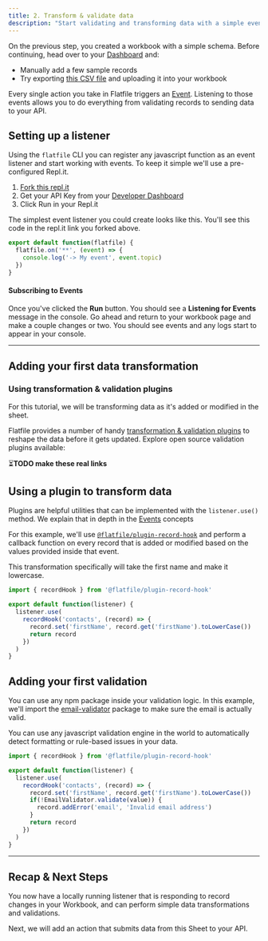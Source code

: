 ```yaml
---
title: 2. Transform & validate data
description: "Start validating and transforming data with a simple event handler in Flatfile."
---
```


On the previous step, you created a workbook with a simple schema. Before continuing, head over to your [Dashboard](https://platform.flatfile.com) and:
- Manually add a few sample records
- Try exporting [this CSV file](https://docs.google.com/spreadsheets/d/1hhTv_T2kRE6tmhEAZEk9TuJI_6B1Zd9r1Pw7Q3hTxuA/edit#gid=0) and uploading it into your workbook

Every single action you take in Flatfile triggers an [Event](../concepts/events). Listening to those events allows you to do everything from validating records to sending data to your API.

## Setting up a listener

Using the `flatfile` CLI you can register any javascript function as an event listener and start working with events. To keep it simple we'll use a pre-configured Repl.it.
1. [Fork this repl.it](https://replit.com/@flatfile/get-started#index.ts)
2. Get your API Key from your [Developer Dashboard](https://platform.flatfile.com/developers)
3. Click Run in your Repl.it

The simplest event listener you could create looks like this. You'll see this code in the repl.it link you forked above.

```js index.js
export default function(flatfile) {
  flatfile.on('**', (event) => {
    console.log('-> My event', event.topic)
  })
}
```

#### Subscribing to Events

Once you've clicked the **Run** button. You should see a **Listening for Events** message in the console. Go ahead and return to your workbook page and make a couple changes or two. You should see events and any logs start to appear in your console.

---

## Adding your first data transformation

### Using transformation & validation plugins

For this tutorial, we will be transforming data as it's added or modified in the sheet.

Flatfile provides a number of handy [transformation & validation plugins](https://plugins.flatfile.com) to reshape the data before it gets updated. Explore open source validation plugins available:

⏳**TODO make these real links**

<CardGroup cols={3}>
  <Card color="#CB3837" title="@flatfile/plugin-autocast" icon="npm" href="https://plugins.flatfile.com">
  </Card>
  <Card color="#CB3837" title="@flatfile/plugin-pretty-dates" icon="npm" href="https://plugins.flatfile.com">
  </Card>
  <Card color="#CB3837" title="@flatfile/plugin-addresses" icon="npm" href="https://plugins.flatfile.com">
  </Card>
</CardGroup>

## Using a plugin to transform data

<Tip>Plugins are helpful utilities that can be implemented with the `listener.use()` method. We explain that in depth in the [Events](../concepts/events) concepts</Tip>

For this example, we'll use <code>[@flatfile/plugin-record-hook](https://www.npmjs.com/package/@flatfile/plugin-record-hook)</code> and perform a callback function on every record that is added or modified based on the values provided inside that event.

This transformation specifically will take the first name and make it lowercase.

```ts index.js
import { recordHook } from '@flatfile/plugin-record-hook'

export default function(listener) {
  listener.use(
    recordHook('contacts', (record) => {
      record.set('firstName', record.get('firstName').toLowerCase())
      return record
    })
  )
}
```

## Adding your first validation

You can use any npm package inside your validation logic. In this example, we'll import the [email-validator](https://www.npmjs.com/package/email-validator) package
to make sure the email is actually valid.

<Tip>
You can use any javascript validation engine in the world to automatically detect formatting or rule-based issues
in your data.
</Tip>


```ts index.js
import { recordHook } from '@flatfile/plugin-record-hook'

export default function(listener) {
  listener.use(
    recordHook('contacts', (record) => {
      record.set('firstName', record.get('firstName').toLowerCase())
      if(!EmailValidator.validate(value)) {
        record.addError('email', 'Invalid email address')
      }
      return record
    })
  )
}
```

---

## Recap & Next Steps

You now have a locally running listener that is responding to record changes in your Workbook, and can perform simple data transformations and validations.

Next, we will add an action that submits data from this Sheet to your API.

